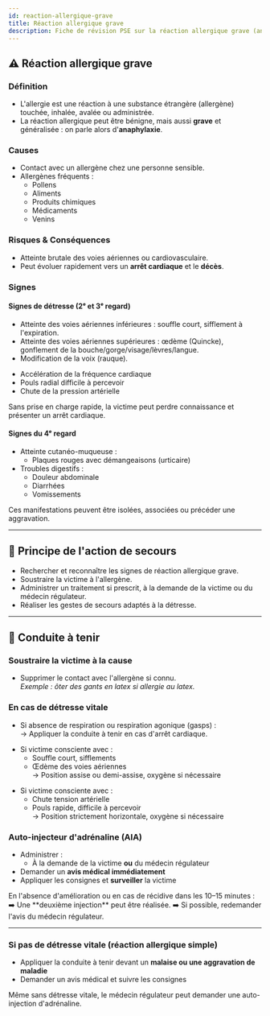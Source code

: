 ---
id: reaction-allergique-grave
title: Réaction allergique grave
description: Fiche de révision PSE sur la réaction allergique grave (anaphylaxie)
---


## ⚠️ Réaction allergique grave

### Définition

- L'allergie est une réaction à une substance étrangère (allergène) touchée, inhalée, avalée ou administrée.
- La réaction allergique peut être bénigne, mais aussi **grave** et généralisée : on parle alors d'**anaphylaxie**.

### Causes

- Contact avec un allergène chez une personne sensible.
- Allergènes fréquents :
  - Pollens
  - Aliments
  - Produits chimiques
  - Médicaments
  - Venins

### Risques & Conséquences

- Atteinte brutale des voies aériennes ou cardiovasculaire.
- Peut évoluer rapidement vers un **arrêt cardiaque** et le **décès**.

### Signes

#### Signes de détresse (2ᵉ et 3ᵉ regard)

<Tabs>
  <TabItem value="respiratoire" label="🫁 Détresse respiratoire" default>

  - Atteinte des voies aériennes inférieures : souffle court, sifflement à l'expiration.  
  - Atteinte des voies aériennes supérieures : œdème (Quincke), gonflement de la bouche/gorge/visage/lèvres/langue.  
  - Modification de la voix (rauque).  

  </TabItem>
  <TabItem value="circulatoire" label="❤️ Détresse circulatoire">

  - Accélération de la fréquence cardiaque  
  - Pouls radial difficile à percevoir  
  - Chute de la pression artérielle  

  </TabItem>
</Tabs>

<Admonition type="warning">
Sans prise en charge rapide, la victime peut perdre connaissance et présenter un arrêt cardiaque.
</Admonition>

#### Signes du 4ᵉ regard

- Atteinte cutanéo-muqueuse :
  - Plaques rouges avec démangeaisons (urticaire)
- Troubles digestifs :
  - Douleur abdominale
  - Diarrhées
  - Vomissements

<Admonition type="info">
Ces manifestations peuvent être isolées, associées ou précéder une aggravation.
</Admonition>

---

## 🛟 Principe de l'action de secours

- Rechercher et reconnaître les signes de réaction allergique grave.
- Soustraire la victime à l'allergène.
- Administrer un traitement si prescrit, à la demande de la victime ou du médecin régulateur.
- Réaliser les gestes de secours adaptés à la détresse.

---

## 🧭 Conduite à tenir

### Soustraire la victime à la cause

- Supprimer le contact avec l'allergène si connu.  
  *Exemple : ôter des gants en latex si allergie au latex.*

### En cas de détresse vitale

<Tabs>
  <TabItem value="arret" label="❌ Victime en arrêt cardiaque" default>

  - Si absence de respiration ou respiration agonique (gasps) :  
    → Appliquer la conduite à tenir en cas d'arrêt cardiaque.

  </TabItem>
  <TabItem value="respiratoire" label="🫁 Détresse respiratoire">

  - Si victime consciente avec :
    - Souffle court, sifflements
    - Œdème des voies aériennes  
    → Position assise ou demi-assise, oxygène si nécessaire

  </TabItem>
  <TabItem value="circulatoire" label="❤️ Détresse circulatoire">

  - Si victime consciente avec :
    - Chute tension artérielle
    - Pouls rapide, difficile à percevoir  
    → Position strictement horizontale, oxygène si nécessaire

  </TabItem>
</Tabs>

### Auto-injecteur d'adrénaline (AIA)

- Administrer :
  - À la demande de la victime **ou** du médecin régulateur
- Demander un **avis médical immédiatement**
- Appliquer les consignes et **surveiller** la victime

<Admonition type="info">
En l'absence d'amélioration ou en cas de récidive dans les 10–15 minutes :  
➡️ Une **deuxième injection** peut être réalisée.  
➡️ Si possible, redemander l'avis du médecin régulateur.
</Admonition>

---

### Si pas de détresse vitale (réaction allergique simple)

- Appliquer la conduite à tenir devant un **malaise ou une aggravation de maladie**
- Demander un avis médical et suivre les consignes

<Admonition type="warning">
Même sans détresse vitale, le médecin régulateur peut demander une auto-injection d'adrénaline.
</Admonition>
